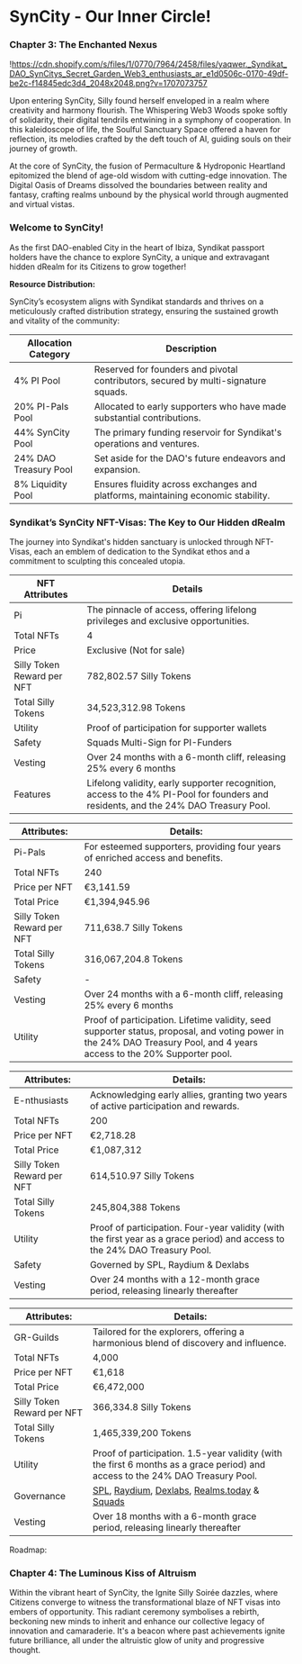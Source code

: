 # SynCity - Our Inner Circle!

### **Chapter 3: The Enchanted Nexus**

!https://cdn.shopify.com/s/files/1/0770/7964/2458/files/yaqwer._Syndikat_DAO_SynCitys_Secret_Garden_Web3_enthusiasts_ar_e1d0506c-0170-49df-be2c-f14845edc3d4_2048x2048.png?v=1707073757

Upon entering SynCity, Silly found herself enveloped in a realm where creativity and harmony flourish. The Whispering Web3 Woods spoke softly of solidarity, their digital tendrils entwining in a symphony of cooperation. In this kaleidoscope of life, the Soulful Sanctuary Space offered a haven for reflection, its melodies crafted by the deft touch of AI, guiding souls on their journey of growth.

At the core of SynCity, the fusion of Permaculture & Hydroponic Heartland epitomized the blend of age-old wisdom with cutting-edge innovation. The Digital Oasis of Dreams dissolved the boundaries between reality and fantasy, crafting realms unbound by the physical world through augmented and virtual vistas.

### Welcome to SynCity!

As the first DAO-enabled City in the heart of Ibiza, Syndikat passport holders have the chance to explore SynCity, a unique and extravagant hidden dRealm for its Citizens to grow together!

**Resource Distribution:**

SynCity’s ecosystem aligns with Syndikat standards and thrives on a meticulously crafted distribution strategy, ensuring the sustained growth and vitality of the community:

| Allocation Category | Description |
| --- | --- |
| 4% PI Pool | Reserved for founders and pivotal contributors, secured by multi-signature squads. |
| 20% PI-Pals Pool | Allocated to early supporters who have made substantial contributions. |
| 44% SynCity Pool | The primary funding reservoir for Syndikat's operations and ventures. |
| 24% DAO Treasury Pool | Set aside for the DAO's future endeavors and expansion. |
| 8% Liquidity Pool | Ensures fluidity across exchanges and platforms, maintaining economic stability. |

### 

### **Syndikat’s SynCity NFT-Visas: The Key to Our Hidden dRealm**

The journey into Syndikat's hidden sanctuary is unlocked through NFT-Visas, each an emblem of dedication to the Syndikat ethos and a commitment to sculpting this concealed utopia.

| NFT Attributes | Details |
| --- | --- |
| Pi | The pinnacle of access, offering lifelong privileges and exclusive opportunities. |
| Total NFTs | 4 |
| Price | Exclusive (Not for sale) |
| Silly Token Reward per NFT | 782,802.57 Silly Tokens |
| Total Silly Tokens | 34,523,312.98 Tokens |
| Utility | Proof of participation for supporter wallets |
| Safety | Squads Multi-Sign for PI-Funders |
| Vesting | Over 24 months with a 6-month cliff, releasing 25% every 6 months |
| Features | Lifelong validity, early supporter recognition, access to the 4% PI-Pool for founders and residents, and the 24% DAO Treasury Pool. |

| Attributes: | Details: |
| --- | --- |
| Pi-Pals | For esteemed supporters, providing four years of enriched access and benefits. |
| Total NFTs | 240 |
| Price per NFT | €3,141.59 |
| Total Price | €1,394,945.96 |
| Silly Token Reward per NFT | 711,638.7 Silly Tokens |
| Total Silly Tokens | 316,067,204.8 Tokens |
| Safety | - |
| Vesting | Over 24 months with a 6-month cliff, releasing 25% every 6 months |
| Utility | Proof of participation. Lifetime validity, seed supporter status, proposal, and voting power in the 24% DAO Treasury Pool, and 4 years access to the 20% Supporter pool. |

| Attributes: | Details: |
| --- | --- |
| E-nthusiasts | Acknowledging early allies, granting two years of active participation and rewards. |
| Total NFTs | 200 |
| Price per NFT | €2,718.28 |
| Total Price | €1,087,312 |
| Silly Token Reward per NFT | 614,510.97 Silly Tokens |
| Total Silly Tokens | 245,804,388 Tokens |
| Utility | Proof of participation. Four-year validity (with the first year as a grace period) and access to the 24% DAO Treasury Pool. |
| Safety | Governed by SPL, Raydium & Dexlabs |
| Vesting | Over 24 months with a 12-month grace period, releasing linearly thereafter |

| Attributes: | Details: |
| --- | --- |
| GR-Guilds | Tailored for the explorers, offering a harmonious blend of discovery and influence. |
| Total NFTs | 4,000 |
| Price per NFT | €1,618 |
| Total Price | €6,472,000 |
| Silly Token Reward per NFT | 366,334.8 Silly Tokens |
| Total Silly Tokens | 1,465,339,200 Tokens |
| Utility | Proof of participation. 1.5-year validity (with the first 6 months as a grace period) and access to the 24% DAO Treasury Pool. |
| Governance | [SPL](https://spl.solana.com/token), [Raydium](http://raydium.io/), [Dexlabs](http://dexlabs.so/), [Realms.today](http://realms.today/) & [Squads](https://squads.so/) |
| Vesting | Over 18 months with a 6-month grace period, releasing linearly thereafter |
Roadmap:

### **Chapter 4: The Luminous Kiss of Altruism**

Within the vibrant heart of SynCity, the Ignite Silly Soirée dazzles, where Citizens converge to witness the transformational blaze of NFT visas into embers of opportunity. This radiant ceremony symbolises a rebirth, beckoning new minds to inherit and enhance our collective legacy of innovation and camaraderie. It's a beacon where past achievements ignite future brilliance, all under the altruistic glow of unity and progressive thought.
